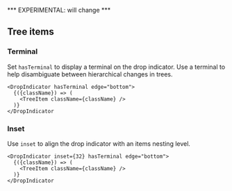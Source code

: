 *** EXPERIMENTAL: will change ***

## Tree items 

### Terminal

Set `hasTerminal` to display a terminal on the drop indicator. Use a terminal to help disambiguate between hierarchical changes in trees.

```
<DropIndicator hasTerminal edge="bottom">
  {({className}) => (
    <TreeItem className={className} />
  )}
</DropIndicator
```

### Inset

Use `inset` to align the drop indicator with an items nesting level.

```
<DropIndicator inset={32} hasTerminal edge="bottom">
  {({className}) => (
    <TreeItem className={className} />
  )}
</DropIndicator
```